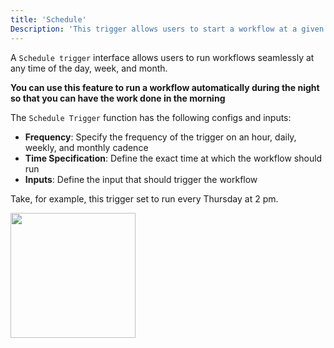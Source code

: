 ```yaml
---
title: 'Schedule'
Description: 'This trigger allows users to start a workflow at a given time of the day, month, and week.'
---
```


A `Schedule trigger` interface allows users to run workflows seamlessly at any time of the day, week, and month.

**You can use this feature to run a workflow automatically during the night so that you can have the work done in the morning**

The `Schedule Trigger` function has the following configs and inputs:

- **Frequency**: Specify the frequency of the trigger on an hour, daily, weekly, and monthly cadence  
- **Time Specification**: Define the exact time at which the workflow should run
- **Inputs**: Define the input that should trigger the workflow

Take, for example, this trigger set to run every Thursday at 2 pm.

<img height="200" src="/ScheduleT.png" />